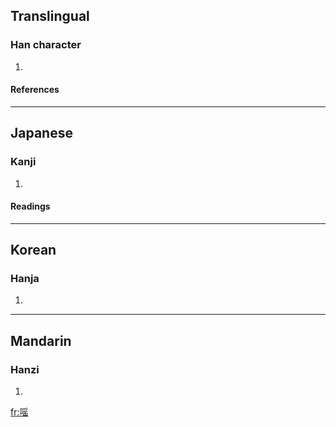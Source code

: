 ==Translingual==
===Han character===
{{Han char|rn=30|rad=口|as=10|sn=13|four=6707<sub>2</sub>|canj=口月人山 (RBOU)}}
# {{defn|Han}}
====References====
{{Han ref|kx=0201.240|dkj=04037|dj=0424.180|hdz=10669.140|uh=55C2|ud=21954|bh=DCE0|bd=56544}}
----
==Japanese==
===Kanji===
{{ja-kanji|grade=|rs=口10}}
# {{defn|Japanese}} 
====Readings====
{{ja-readings|on=[[えう]] (eu)|kun=[[よろこぶ]] (yorokobu), [[たのしむ]] (tanoshimu)}}
----
==Korean==
===Hanja===
{{ko-hanja|hangeul=요|rv=yo|mr=yo}}
# {{defn|Korean}}
----
==Mandarin==
===Hanzi===
{{cmn-hanzi|pin=[[yáo]] (yao2)|wg=yao<sup>2</sup>}}
# {{defn|Mandarin}}

[[fr:嗂]]